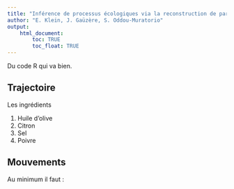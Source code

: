 ```yaml
---
title: "Inférence de processus écologiques via la reconstruction de parentés : couplage d’informations génétiques, spatiales et phénotypiques"
author: "E. Klein, J. Gaüzère, S. Oddou-Muratorio"
output: 
    html_document:
        toc: TRUE
        toc_float: TRUE
---
```


Du code R qui va bien.


## Trajectoire

Les ingrédients

1. Huile d'olive
2. Citron
3. Sel
4. Poivre


## Mouvements

Au minimum il faut :

